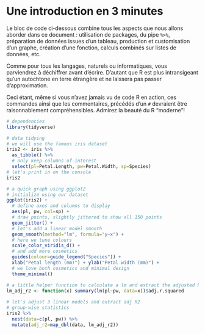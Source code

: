 # Une introduction en 3 minutes

Le bloc de code ci-dessous combine tous les aspects que nous allons aborder dans ce document : utilisation de packages, du pipe `%>%`, préparation de données issues d'un tableau, production et customisation d'un graphe, création d'une fonction, calculs combinés sur listes de données, etc.

Comme pour tous les langages, naturels ou informatiques, vous parviendrez à déchiffrer avant d'écrire. D'autant que R est plus intransigeant qu'un autochtone en terre étrangère et ne laissera pas passer d'approximation.

Ceci étant, même si vous n'avez jamais vu de code R en action, ces commandes ainsi que les commentaires, précédés d'un `#` devraient être raisonnablement compréhensibles. Admirez la beauté du R "moderne"!

```r
# dependencies
library(tidyverse)

# data tidying
# we will use the famous iris dataset
iris2 <- iris %>% 
  as_tibble() %>% 
  # only keep columns of interest
  select(pl=Petal.Length, pw=Petal.Width, sp=Species)
# let's print in on the console
iris2

# a quick graph using ggplot2
# initialize using our dataset
ggplot(iris2) + 
  # define axes and columns to display
  aes(pl, pw, col=sp) + 
  # draw points, slightly jittered to show all 150 points
  geom_jitter() + 
  # let's add a linear model smooth
  geom_smooth(method="lm", formula="y~x") + 
  # here we tune colours
  scale_color_viridis_d() +
  # and add more cosmetics
  guides(colour=guide_legend("Species")) +
  xlab("Petal length (mm)") + ylab("Petal width (mm)") +
  # we love both cosmetics and minimal design
  theme_minimal()

# a little helper function to calculate a lm and extract the adjusted R2 from it
lm_adj_r2 <- function(x) summary(lm(pl~pw, data=x))$adj.r.squared
  
# let's adjust 3 linear models and extract adj R2
# group-wise statistics
iris2 %>%
  nest(data=c(pl, pw)) %>% 
  mutate(adj_r2=map_dbl(data, lm_adj_r2))
```

